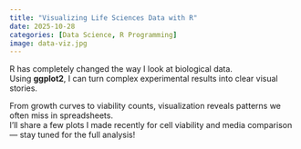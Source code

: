 ```yaml
---
title: "Visualizing Life Sciences Data with R"
date: 2025-10-28
categories: [Data Science, R Programming]
image: data-viz.jpg
---
```


R has completely changed the way I look at biological data.  
Using **ggplot2**, I can turn complex experimental results into clear visual stories.

From growth curves to viability counts, visualization reveals patterns we often miss in spreadsheets.  
I’ll share a few plots I made recently for cell viability and media comparison — stay tuned for the full analysis!